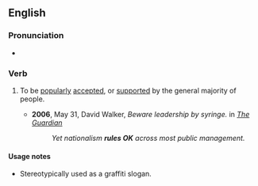 ==English==

===Pronunciation===
* {{audio|En-au-rule OK.ogg|Audio (AU)|lang=en}}

===Verb===
{{en-verb|rules OK|ruling OK|ruled OK}}

# {{lb|en|idiomatic|British|informal}} To be [[popularly]] [[accepted]], or [[supported]] by the general majority of people.
#* '''2006''', May 31, David Walker, ''Beware leadership by syringe.'' in ''[[w:The Guardian|The Guardian]]''
#*: ''Yet nationalism '''rules OK''' across most public management.''

====Usage notes====
* Stereotypically used as a graffiti slogan.
